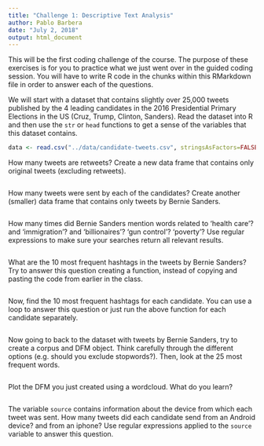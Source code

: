 ```yaml
---
title: "Challenge 1: Descriptive Text Analysis"
author: Pablo Barbera
date: "July 2, 2018"
output: html_document
---
```


This will be the first coding challenge of the course. The purpose of these exercises is for you to practice what we just went over in the guided coding session. You will have to write R code in the chunks within this RMarkdown file in order to answer each of the questions.

We will start with a dataset that contains slightly over 25,000 tweets published by the 4 leading candidates in the 2016 Presidential Primary Elections in the US (Cruz, Trump, Clinton, Sanders). Read the dataset into R and then use the `str` or `head` functions to get a sense of the variables that this dataset contains.

```r
data <- read.csv("../data/candidate-tweets.csv", stringsAsFactors=FALSE)

```

How many tweets are retweets? Create a new data frame that contains only original tweets (excluding retweets).

```r

```

How many tweets were sent by each of the candidates? Create another (smaller) data frame that contains only tweets by Bernie Sanders.

```r

```

How many times did Bernie Sanders mention words related to 'health care'? and 'immigration'? and 'billionaires'? 'gun control'? 'poverty'? Use regular expressions to make sure your searches return all relevant results.

```r

```

What are the 10 most frequent hashtags in the tweets by Bernie Sanders? Try to answer this question creating a function, instead of copying and pasting the code from earlier in the class.

```r

```

Now, find the 10 most frequent hashtags for each candidate. You can use a loop to answer this question or just run the above function for each candidate separately.

```r

```

Now going to back to the dataset with tweets by Bernie Sanders, try to create a corpus and DFM object. Think carefully through the different options (e.g. should you exclude stopwords?). Then, look at the 25 most frequent words.

```r

```

Plot the DFM you just created using a wordcloud. What do you learn?

```r

```

The variable `source` contains information about the device from which each tweet was sent. How many tweets did each candidate send from an Android device? and from an iphone? Use regular expressions applied to the `source` variable to answer this question.

```r

```
